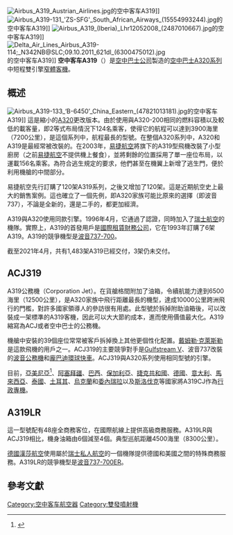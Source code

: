 [[File:Airbus_A319_Austrian_Airlines.jpg|thumb]]的空中客车A319]]
[[File:Airbus_A319-131_'ZS-SFG'_South_African_Airways_(15554993244).jpg|thumb]]的空中客车A319]]
[[File:Airbus_A319_(Iberia)_Lhr12052008_(2487010667).jpg|thumb]]的空中客车A319]]
[[File:Delta_Air_Lines_Airbus_A319-114;_N342NB@SLC;09.10.2011_621dl_(6300475012).jpg|thumb]]的空中客车A319]]
'''空中客车A319'''（{{Lang-en|Airbus A319}}）是[[空中巴士公司|空中巴士公司]]製造的[[空中巴士A320系列|空中巴士A320系列]]中短程雙引擎[[窄體客機|窄體客機]]。
==概述==
[[File:Airbus_A319-133_‘B-6450’_China_Eastern_(47821013181).jpg|thumb]]的空中客车A319]]
這是縮小的[[A320|A320]]更改版本。由於使用與A320-200相同的燃料容積以及較低的載客量，即2等式布局情況下124名乘客，使得它的航程可以達到3900海里（7200公里），是這個系列中，航程最長的型號。在整個A320系列中，A320和A319是最經常被改裝的。在2003年，[[易捷航空|易捷航空]]將旗下的A319型飛機改裝了小型廚房（之前[[易捷航空|易捷航空]]不提供機上餐食），並將剩餘的位置採用了單一座位布局，以運載156名乘客。為符合逃生規定的要求，他們甚至在機翼上新增了逃生門，便於利用機艙的中間部分。

易捷航空先行訂購了120架A319系列，之後又增加了120架。這是近期航空史上最大的銷售案例。這也確立了一個先例，即A320家族可能比原來的選擇（即波音737），不論是全新的，還是二手的，都更加經濟。

A319與A320使用同款引擎。1996年4月，它通過了{{link-en|歐洲聯合航空署|Joint Aviation Authorities}}認證，同時加入了[[瑞士國際航空|瑞士航空]]的機隊。實際上，A319的首發用戶是[[國際租賃財務公司|國際租賃財務公司]]，它在1993年訂購了6架A319。A319的競爭機型是[[波音737新世代|波音737-700]]。

截至2021年4月，共有1,483架A319已經交付，3架仍未交付。

==ACJ319 ==
A319公務機（Corporation Jet）。在貨艙格間附加了油箱，令續航能力達到6500海里（12500公里），是A320家族中飛行距離最長的機型，達成10000公里跨洲飛行的門檻，對許多國家領導人的參訪很有用處。此型號於拆掉附助油箱後，可以改裝成一架標準的A319客機，因此可以大大節約成本，進而使用價值最大化。A319縮寫為ACJ或者空中巴士的公務機。

機艙中安裝的39個座位常常被客戶拆掉換上其他更個性化配置。[[戴姆勒·克莱斯勒|戴姆勒·克萊斯勒]]是這款飛機的用戶之一。ACJ319的主要競爭對手是[[Gulfstream_V|Gulfstream V]]、波音737改裝的[[波音公務機|波音公務機]]和[[龐巴迪環球快車|龐巴迪環球快車]]。ACJ319與A320系列使用相同型號的引擎。

目前，[[亞美尼亞|亞美尼亞]]<ref>{{cite web |url=http://www.airliners.net/photo/Armenia-Government/Airbus-A319-132-CJ/1702856/&sid=10ab84d6e153604fd2aae14b30e94974 |title=– Government of Armenia A319CJ |publisher=Airliners.net |date=2010-04-11 |accessdate=2012-07-09 |archive-date=2013-10-24 |archive-url=https://web.archive.org/web/20131024080419/http://www.airliners.net/photo/Armenia-Government/Airbus-A319-132-CJ/1702856/%26sid%3D10ab84d6e153604fd2aae14b30e94974 |dead-url=no }}</ref>、[[阿塞拜疆|阿塞拜疆]]、[[巴西|巴西]]、[[保加利亞|保加利亞]]、[[捷克共和國|捷克共和國]]、[[德國|德國]]、[[意大利|意大利]]、[[馬來西亞|馬來西亞]]、[[泰國|泰國]]、[[土耳其|土耳其]]、[[烏克蘭|烏克蘭]]和[[委內瑞拉|委內瑞拉]]以及[[斯洛伐克|斯洛伐克]]等國家將A319CJ作為[[行政專機|行政專機]]。

==A319LR ==
這一型號配有48座全商務客位，在國際航線上提供高級商務服務。A319LR與ACJ319相比，機身油箱由6個減至4個。典型巡航距離4500海里（8300公里）。

[[德国汉莎航空|德國漢莎航空]]使用屬於[[瑞士私人航空|瑞士私人航空]]的一個機隊提供德國和美國之間的特殊商務服務。A319LR的競爭機型是[[波音737新世代|波音737-700ER]]。
==參考文獻==
{{Reflist}}
{{空中客车A3xx客机系列}}
{{空中客车型号}}
{{DEFAULTSORT:A319}}
[[Category:空中客车航空器|Category:空中客车航空器]]
[[Category:雙發噴射機|Category:雙發噴射機]]